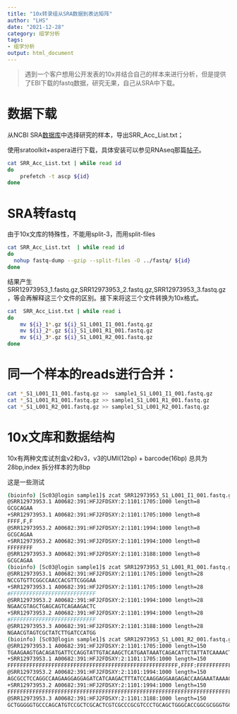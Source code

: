 ```yaml
---
title: "10x转录组从SRA数据到表达矩阵"
author: "LHS"
date: "2021-12-28"
category: 组学分析
tags: 
- 组学分析
output: html_document
---
```



> 遇到一个客户想用公开发表的10x并结合自己的样本来进行分析，但是提供了EBI下载的fastq数据，研究无果，自己从SRA中下载。

# 数据下载

从NCBI SRA[数据库](https://www.ncbi.nlm.nih.gov/Traces/study/?acc=PRJNA674356&o=acc_s%3Aa)中选择研究的样本，导出SRR_Acc_List.txt；

使用sratoolkit+aspera进行下载，具体安装可以参见RNAseq那篇[帖子](https://www.liuhuisheng.com/posts/2021-11-02-rnaseq/)。

```bash
cat SRR_Acc_List.txt | while read id
do
	prefetch -t ascp ${id}
done
```

# SRA转fastq

由于10x文库的特殊性，不能用split-3，而用split-files

```bash
cat SRR_Acc_List.txt  | while read id
do 
  nohup fastq-dump --gzip --split-files -O ../fastq/ ${id}
done
```

结果产生SRR12973953_1.fastq.gz,SRR12973953_2.fastq.gz,SRR12973953_3.fastq.gz，等会再解释这三个文件的区别。接下来将这三个文件转换为10x格式。

```bash
cat  SRR_Acc_List.txt | while read i 
do 
	mv ${i}_1*.gz ${i}_S1_L001_I1_001.fastq.gz
	mv ${i}_2*.gz ${i}_S1_L001_R1_001.fastq.gz
	mv ${i}_3*.gz ${i}_S1_L001_R2_001.fastq.gz
done
```

# 同一个样本的reads进行合并：

```bash
cat *_S1_L001_I1_001.fastq.gz >>  sample1_S1_L001_I1_001.fastq.gz 
cat *_S1_L001_R1_001.fastq.gz >> sample1_S1_L001_R1_001.fastq.gz
cat *_S1_L001_R2_001.fastq.gz >> sample1_S1_L001_R2_001.fastq.gz
```

# 10x文库和数据结构

10x有两种文库试剂盒v2和v3，v3的UMI(12bp) + barcode(16bp) 总共为28bp,index 拆分样本的为8bp

这是一些测试

```bash
(bioinfo) [Sc03@login sample1]$ zcat SRR12973953_S1_L001_I1_001.fastq.gz | head
@SRR12973953.1 A00682:391:HFJ2FDSXY:2:1101:1705:1000 length=8
GCGCAGAA
+SRR12973953.1 A00682:391:HFJ2FDSXY:2:1101:1705:1000 length=8
FFFF,F,F
@SRR12973953.2 A00682:391:HFJ2FDSXY:2:1101:1994:1000 length=8
GCGCAGAA
+SRR12973953.2 A00682:391:HFJ2FDSXY:2:1101:1994:1000 length=8
FFFFFFFF
@SRR12973953.3 A00682:391:HFJ2FDSXY:2:1101:3188:1000 length=8
GCGCAGAA
(bioinfo) [Sc03@login sample1]$ zcat SRR12973953_S1_L001_R1_001.fastq.gz | head
@SRR12973953.1 A00682:391:HFJ2FDSXY:2:1101:1705:1000 length=28
NCCGTGTTCGGCCAACCACGTTCGGGAA
+SRR12973953.1 A00682:391:HFJ2FDSXY:2:1101:1705:1000 length=28
#FFFFFFFFFFFFFFFFFFFFFFFFFFF
@SRR12973953.2 A00682:391:HFJ2FDSXY:2:1101:1994:1000 length=28
NGAACGTAGCTGAGCAGTCAGAAGACTC
+SRR12973953.2 A00682:391:HFJ2FDSXY:2:1101:1994:1000 length=28
#FFFFFFFFFFFFFFFFFFFFFFFFFFF
@SRR12973953.3 A00682:391:HFJ2FDSXY:2:1101:3188:1000 length=28
NGAACGTAGTCGCTATCTTGATCCATGG
(bioinfo) [Sc03@login sample1]$ zcat SRR12973953_S1_L001_R2_001.fastq.gz | head
@SRR12973953.1 A00682:391:HFJ2FDSXY:2:1101:1705:1000 length=150
TGAAGAAGTGACAGATGATTCCAGGTATTGTACAAGCTCATGAATAAATCAGACATTCTATTATCAAAACTATTTTCTCTCAGCATGGACTGAGTAAGTTGAATTTGTTTTACAACTTACACTCTACAGAGAGAGCGAGAGTGAGAGAGA
+SRR12973953.1 A00682:391:HFJ2FDSXY:2:1101:1705:1000 length=150
FFFFFFFFFFFFFFFFFFFFFFFFFFFFFFFFFFFFFFFFFFFFFFFFFFFFFF,FFFF:FFFFFFFFFFFFFFFFFFFFFFFFFFFFFFFFFFFFFFFFFFFFFFFFFFFFFFFFFFFFFFFFFFFFFFFFFFFFFFFFFFFFFFFFFF
@SRR12973953.2 A00682:391:HFJ2FDSXY:2:1101:1994:1000 length=150
AGCGCCTCCAGGCCAAGAAGGAGGAGATCATCAAGACTTTATCCAAGGAGGAAGAGACCAAGAAATAAAACCTCCCACTTTGTCTGTACATACTGGCCTCTGTGATTACATAGATCAGCCATTAAAATAAAACAAGCCTTAAAAAAAAAA
+SRR12973953.2 A00682:391:HFJ2FDSXY:2:1101:1994:1000 length=150
FFFFFFFFFFFFFFFFFFFFFFFFFFFFFFFFFFFFFFFFFFFFFFFFFFFFFFFFFFFFFFFFFFFFFFFFFFFFFFFFFFFFFFFFFFFFFFFFFFFFFFFFFFFFFFFF,FFFFFFFFFFFFFFFFFFFFFFF:FFFFFFFFFFFFF
@SRR12973953.3 A00682:391:HFJ2FDSXY:2:1101:3188:1000 length=150
GCTGGGGGTGCCCAGCATGTCCGCTCGCACTCGTCGCCCGCGTCCCTGCAGCTGGGCACCGGCGCGGGTGCTGCGGGTAGCCCCGCGCAGCAGCACGCGCACCTCCGCCAGCAGTCCTACGACGTGACCGACGAGCTGCCACTGCCCCCG

```


